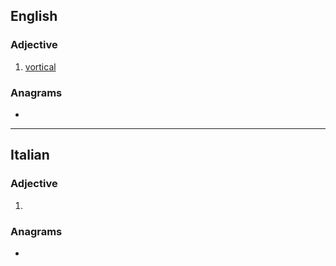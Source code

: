 ==English==

===Adjective===
{{en-adj}}

# [[vortical]]

===Anagrams===
* {{anagrams|en|a=ceioorstv|isovector}}

----

==Italian==

===Adjective===
{{head|it|adjective form}}

# {{feminine plural of|it|vorticoso}}

===Anagrams===
* {{anagrams|it|a=ceioorstv|riscotevo}}
